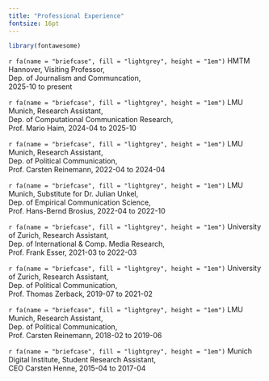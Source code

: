 ```yaml
---
title: "Professional Experience"
fontsize: 16pt
---
```


```r
library(fontawesome)
```

:::: {#hero-heading}
<div>

`r fa(name = "briefcase", fill = "lightgrey", height = "1em")` HMTM Hannover, Visiting Professor,\
Dep. of Journalism and Communcation,\
2025-10 to present

</div>

`r fa(name = "briefcase", fill = "lightgrey", height = "1em")` LMU Munich, Research Assistant,\
Dep. of Computational Communication Research,\
Prof. Mario Haim, 2024-04 to 2025-10

`r fa(name = "briefcase", fill = "lightgrey", height = "1em")` LMU Munich, Research Assistant,\
Dep. of Political Communication,\
Prof. Carsten Reinemann, 2022-04 to 2024-04

`r fa(name = "briefcase", fill = "lightgrey", height = "1em")` LMU Munich, Substitute for Dr. Julian Unkel,\
Dep. of Empirical Communication Science,\
Prof. Hans-Bernd Brosius, 2022-04 to 2022-10

`r fa(name = "briefcase", fill = "lightgrey", height = "1em")` University of Zurich, Research Assistant,\
Dep. of International & Comp. Media Research,\
Prof. Frank Esser, 2021-03 to 2022-03

`r fa(name = "briefcase", fill = "lightgrey", height = "1em")` University of Zurich, Research Assistant,\
Dep. of Political Communication,\
Prof. Thomas Zerback, 2019-07 to 2021-02

`r fa(name = "briefcase", fill = "lightgrey", height = "1em")` LMU Munich, Research Assistant,\
Dep. of Political Communication,\
Prof. Carsten Reinemann, 2018-02 to 2019-06

`r fa(name = "briefcase", fill = "lightgrey", height = "1em")` Munich Digital Institute, Student Research Assistant,\
CEO Carsten Henne, 2015-04 to 2017-04
::::
